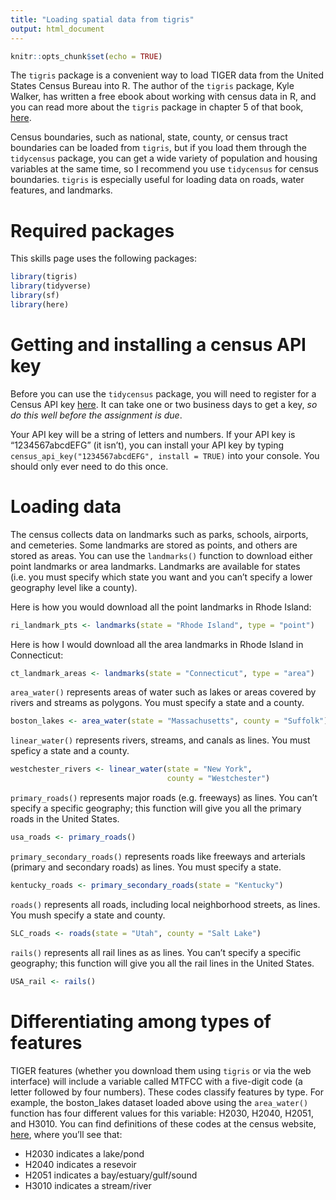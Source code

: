```yaml
---
title: "Loading spatial data from tigris"
output: html_document
---
```


```r
knitr::opts_chunk$set(echo = TRUE)
```

The `tigris` package is a convenient way to load TIGER data from 
the United States Census Bureau into R. The author of the `tigris`
package, Kyle Walker, has written a free ebook about working with 
census data in R, and you can read more about the `tigris` package
in chapter 5 of that book, [here](https://walker-data.com/census-r/census-geographic-data-and-applications-in-r.html).

Census boundaries, such as national, state, county, or census tract
boundaries can be loaded from `tigris`, but if you load them through
the `tidycensus` package, you can get a wide variety of population
and housing variables at the same time, so I recommend you use 
`tidycensus` for census boundaries. `tigris` is especially useful 
for loading data on roads, water features, and landmarks.

# Required packages

This skills page uses the following packages:

```r
library(tigris)
library(tidyverse)
library(sf)
library(here)
```

# Getting and installing a census API key

Before you can use the `tidycensus` package, you will need to 
register for a  Census API key
[here](https://api.census.gov/data/key_signup.html){target="_blank"}. 
It can take one or two business days to get a key, *so do 
this well before the assignment is due*.

Your API key will be a string of letters and numbers. If your API key is 
"1234567abcdEFG" (it isn't), you can install your API key by typing 
`census_api_key("1234567abcdEFG", install = TRUE)` into your console. 
You should only ever need to do this once.

# Loading data

The census collects data on landmarks such as parks, schools, 
airports, and cemeteries. Some landmarks are stored as points, and 
others are stored as areas. You can use the `landmarks()` function 
to download either point landmarks or area landmarks. Landmarks are 
available for states (i.e. you must specify which state you want
and you can't specify a lower geography level like a county).

Here is how you would download all the point landmarks in Rhode 
Island:

```r
ri_landmark_pts <- landmarks(state = "Rhode Island", type = "point")
```

Here is how I would download all the area landmarks in Rhode Island in
Connecticut:

```r
ct_landmark_areas <- landmarks(state = "Connecticut", type = "area")
```

`area_water()` represents areas of water such as lakes or areas 
covered by rivers and streams as polygons. You must specify a state and
a county.

```r
boston_lakes <- area_water(state = "Massachusetts", county = "Suffolk")
```

`linear_water()` represents rivers, streams, and canals as lines. You
must speficy a state and a county.

```r
westchester_rivers <- linear_water(state = "New York", 
                                   county = "Westchester")
```

`primary_roads()` represents major roads (e.g. freeways) as lines. 
You can't specify a specific geography; this function will give you all
the primary roads in the United States.

```r
usa_roads <- primary_roads()
```

`primary_secondary_roads()` represents roads like freeways and 
arterials (primary and secondary roads) as lines. You must specify a 
state.

```r
kentucky_roads <- primary_secondary_roads(state = "Kentucky")
```

`roads()` represents all roads, including local neighborhood streets, as lines. You mush specify a state and county.

```r
SLC_roads <- roads(state = "Utah", county = "Salt Lake")
```

`rails()` represents all rail lines as as lines. You can't specify a specific geography; this function will give you all the 
rail lines in the United States.

```r
USA_rail <- rails()
```

# Differentiating among types of features

TIGER features (whether you download them using `tigris` or via the 
web interface) will include a variable called MTFCC with a five-digit 
code (a letter followed by four numbers). These codes classify features
by type. For example, the boston_lakes dataset loaded above using the
`area_water()` function has four different values for this variable: 
H2030, H2040, H2051, and H3010. You can find definitions of these
codes at the census website, 
[here](https://www.census.gov/library/reference/code-lists/mt-feature-class-codes.html){target="_blank"}, where you'll see that:

* H2030 indicates a lake/pond
* H2040 indicates a resevoir
* H2051 indicates a bay/estuary/gulf/sound
* H3010 indicates a stream/river